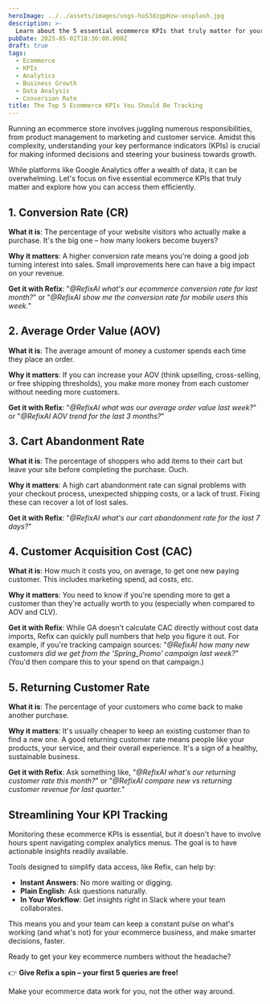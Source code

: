 ```yaml
---
heroImage: ../../assets/images/usgs-hoS3dzgpHzw-unsplash.jpg
description: >-
  Learn about the 5 essential ecommerce KPIs that truly matter for your business growth and discover how to track them efficiently with AI-powered analytics tools.
pubDate: 2025-05-02T18:30:00.000Z
draft: true
tags:
  - Ecommerce
  - KPIs
  - Analytics
  - Business Growth
  - Data Analysis
  - Conversion Rate
title: The Top 5 Ecommerce KPIs You Should Be Tracking
---
```


Running an ecommerce store involves juggling numerous responsibilities, from product management to marketing and customer service. Amidst this complexity, understanding your key performance indicators (KPIs) is crucial for making informed decisions and steering your business towards growth.

While platforms like Google Analytics offer a wealth of data, it can be overwhelming. Let's focus on five essential ecommerce KPIs that truly matter and explore how you can access them efficiently.

## 1. Conversion Rate (CR)

**What it is**: The percentage of your website visitors who actually make a purchase. It's the big one – how many lookers become buyers?

**Why it matters**: A higher conversion rate means you're doing a good job turning interest into sales. Small improvements here can have a big impact on your revenue.

**Get it with Refix**: "_@RefixAI what's our ecommerce conversion rate for last month?_" or "_@RefixAI show me the conversion rate for mobile users this week._"

## 2. Average Order Value (AOV)

**What it is**: The average amount of money a customer spends each time they place an order.

**Why it matters**: If you can increase your AOV (think upselling, cross-selling, or free shipping thresholds), you make more money from each customer without needing more customers.

**Get it with Refix**: "_@RefixAI what was our average order value last week?_" or "_@RefixAI AOV trend for the last 3 months?_"

## 3. Cart Abandonment Rate

**What it is**: The percentage of shoppers who add items to their cart but leave your site before completing the purchase. Ouch.

**Why it matters**: A high cart abandonment rate can signal problems with your checkout process, unexpected shipping costs, or a lack of trust. Fixing these can recover a lot of lost sales.

**Get it with Refix**: "_@RefixAI what's our cart abandonment rate for the last 7 days?_"

## 4. Customer Acquisition Cost (CAC)

**What it is**: How much it costs you, on average, to get one new paying customer. This includes marketing spend, ad costs, etc.

**Why it matters**: You need to know if you're spending more to get a customer than they're actually worth to you (especially when compared to AOV and CLV).

**Get it with Refix**: While GA doesn't calculate CAC directly without cost data imports, Refix can quickly pull numbers that help you figure it out. For example, if you're tracking campaign sources: "_@RefixAI how many new customers did we get from the 'Spring_Promo' campaign last week?_" (You'd then compare this to your spend on that campaign.)

## 5. Returning Customer Rate

**What it is**: The percentage of your customers who come back to make another purchase.

**Why it matters**: It's usually cheaper to keep an existing customer than to find a new one. A good returning customer rate means people like your products, your service, and their overall experience. It's a sign of a healthy, sustainable business.

**Get it with Refix**: Ask something like, "_@RefixAI what's our returning customer rate this month?_" or "_@RefixAI compare new vs returning customer revenue for last quarter._"

## Streamlining Your KPI Tracking

Monitoring these ecommerce KPIs is essential, but it doesn't have to involve hours spent navigating complex analytics menus. The goal is to have actionable insights readily available.

Tools designed to simplify data access, like Refix, can help by:

- **Instant Answers**: No more waiting or digging.
- **Plain English**: Ask questions naturally.
- **In Your Workflow**: Get insights right in Slack where your team collaborates.

This means you and your team can keep a constant pulse on what's working (and what's not) for your ecommerce business, and make smarter decisions, faster.

Ready to get your key ecommerce numbers without the headache?

👉 **Give Refix a spin – your first 5 queries are free!**

Make your ecommerce data work for you, not the other way around.
